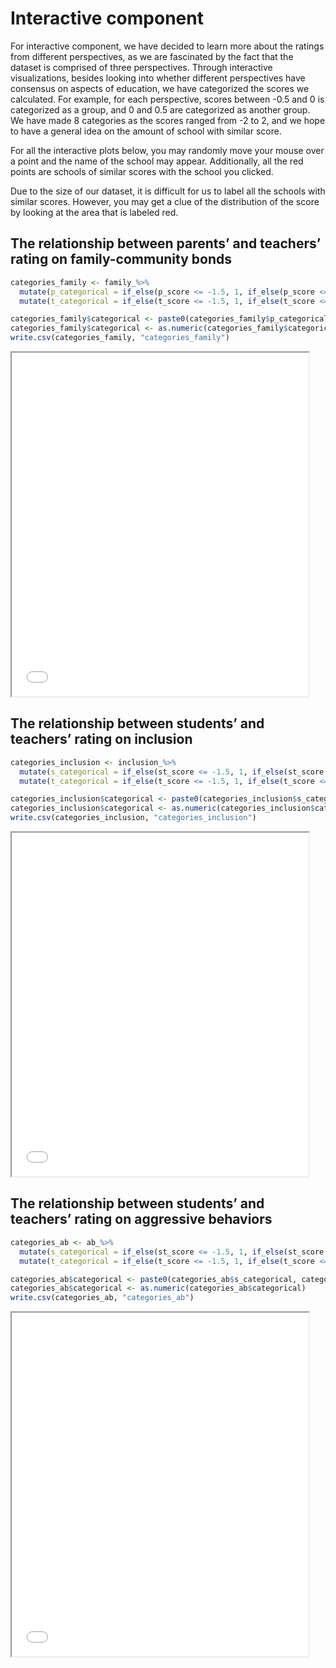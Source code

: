 # Interactive component

For interactive component, we have decided to learn more about the ratings from different perspectives, as we are fascinated by the fact that the dataset is comprised of three perspectives. Through interactive visualizations, besides looking into whether different perspectives have consensus on aspects of education, we have categorized the scores we calculated. For example, for each perspective, scores between -0.5 and 0 is categorized as a group, and 0 and 0.5 are categorized as another group. We have made 8 categories as the scores ranged from -2 to 2, and we hope to have a general idea on the amount of school with similar score.

For all the interactive plots below, you may randomly move your mouse over a point and the name of the school may appear. Additionally, all the red points are schools of similar scores with the school you clicked.

Due to the size of our dataset, it is difficult for us to label all the schools with similar scores. However, you may get a clue of the distribution of the score by looking at the area that is labeled red.

## The relationship between parents' and teachers' rating on family-community bonds
```r
categories_family <- family_%>%
  mutate(p_categorical = if_else(p_score <= -1.5, 1, if_else(p_score <= -1, 2, if_else(p_score <= -0.5, 3, if_else(p_score <= 0,4, if_else(p_score <= 0.5, 5, if_else(p_score <= 1, 6, if_else(p_score <= 1.5, 7, 8)))))))) %>%
  mutate(t_categorical = if_else(t_score <= -1.5, 1, if_else(t_score <= -1, 2, if_else(t_score <= -0.5, 3, if_else(t_score <= 0,4, if_else(t_score <= 0.5, 5, if_else(t_score <= 1, 6, if_else(t_score <= 1.5, 7, 8))))))))
```

```r
categories_family$categorical <- paste0(categories_family$p_categorical, categories_family$t_categorical)
categories_family$categorical <- as.numeric(categories_family$categorical)
write.csv(categories_family, "categories_family")
```

<iframe src="interactive_component/nyc_school_survey1.html" width="475" height="550"></iframe>

## The relationship between students' and teachers' rating on inclusion
```r
categories_inclusion <- inclusion_%>%
  mutate(s_categorical = if_else(st_score <= -1.5, 1, if_else(st_score <= -1, 2, if_else(st_score <= -0.5, 3, if_else(st_score <= 0,4, if_else(st_score <= 0.5, 5, if_else(st_score <= 1, 6, if_else(st_score <= 1.5, 7, 8)))))))) %>%
  mutate(t_categorical = if_else(t_score <= -1.5, 1, if_else(t_score <= -1, 2, if_else(t_score <= -0.5, 3, if_else(t_score <= 0,4, if_else(t_score <= 0.5, 5, if_else(t_score <= 1, 6, if_else(t_score <= 1.5, 7, 8))))))))
```

```r
categories_inclusion$categorical <- paste0(categories_inclusion$s_categorical, categories_inclusion$t_categorical)
categories_inclusion$categorical <- as.numeric(categories_inclusion$categorical)
write.csv(categories_inclusion, "categories_inclusion")
```

<iframe src="interactive_component/nyc_school_survey2.html" width="475" height="550"></iframe>

## The relationship between students' and teachers' rating on aggressive behaviors
```r
categories_ab <- ab_%>%
  mutate(s_categorical = if_else(st_score <= -1.5, 1, if_else(st_score <= -1, 2, if_else(st_score <= -0.5, 3, if_else(st_score <= 0,4, if_else(st_score <= 0.5, 5, if_else(st_score <= 1, 6, if_else(st_score <= 1.5, 7, 8)))))))) %>%
  mutate(t_categorical = if_else(t_score <= -1.5, 1, if_else(t_score <= -1, 2, if_else(t_score <= -0.5, 3, if_else(t_score <= 0,4, if_else(t_score <= 0.5, 5, if_else(t_score <= 1, 6, if_else(t_score <= 1.5, 7, 8))))))))
```

```r
categories_ab$categorical <- paste0(categories_ab$s_categorical, categories_ab$t_categorical)
categories_ab$categorical <- as.numeric(categories_ab$categorical)
write.csv(categories_ab, "categories_ab")
```

<iframe src="interactive_component/nyc_school_survey.html" width="475" height="550"></iframe>
